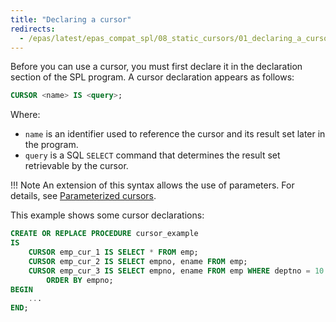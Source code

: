 ```yaml
---
title: "Declaring a cursor"
redirects:
  - /epas/latest/epas_compat_spl/08_static_cursors/01_declaring_a_cursor/ #generated for docs/epas/reorg-role-use-case-mode
---
```


<div id="declaring_a_cursor" class="registered_link"></div>

Before you can use a cursor, you must first declare it in the declaration section of the SPL program. A cursor declaration appears as follows:

```sql
CURSOR <name> IS <query>;
```

Where:

- `name` is an identifier used to reference the cursor and its result set later in the program. 
- `query` is a SQL `SELECT` command that determines the result set retrievable by the cursor.

!!! Note
    An extension of this syntax allows the use of parameters. For details, see [Parameterized cursors](08_parameterized_cursors/#parameterized_cursors).

This example shows some cursor declarations:

```sql
CREATE OR REPLACE PROCEDURE cursor_example
IS
    CURSOR emp_cur_1 IS SELECT * FROM emp;
    CURSOR emp_cur_2 IS SELECT empno, ename FROM emp;
    CURSOR emp_cur_3 IS SELECT empno, ename FROM emp WHERE deptno = 10
        ORDER BY empno;
BEGIN
    ...
END;
```

